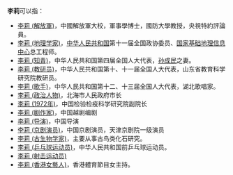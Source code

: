 '''李莉'''可以指：
* [[李莉_(解放軍)|李莉 (解放軍)]]，中國解放軍大校，軍事學博士，國防大學教授，央視特約評論員。
* [[李莉_(地理学家)|李莉 (地理学家)]]，[[中华人民共和国|中华人民共和国]]第十一届全国政协委员、[[国家基础地理信息中心|国家基础地理信息中心]]总工程师。
* [[李莉_(知青)|李莉 (知青)]]，中华人民共和国第四届全国人大代表，[[孙成民|孙成民]]之妻。
* [[李莉_(教研员)|李莉 (教研员)]]，中华人民共和国第十、十一届全国人大代表，山东省教育科学研究院教研员。
* [[李莉_(歌手)|李莉 (歌手)]]，中华人民共和国第十二、十三届全国人大代表，湖北歌唱家。
* [[李莉_(政治人物)|李莉 (政治人物)]]，北海市人民政府市长
* [[李莉_(1972年)|李莉 (1972年)]]，中国检验检疫科学研究院副院长
* [[李莉_(剧作家)|李莉 (剧作家)]]，中国越剧编剧
* [[李莉_(导演)|李莉 (导演)]]，中国导演
* [[李莉_(京剧演员)|李莉 (京剧演员)]]，中国京剧演员，天津京剧院一级演员
* [[李莉_(古生物学家)|李莉 (古生物学家)]]，主要从事古鸟类化石研究。
* [[李莉_(乒乓球运动员)|李莉 (乒乓球运动员)]]，中华人民共和国前乒乓球运动员。
* [[李莉_(射击运动员)|李莉 (射击运动员)]]
* [[李莉_(香港女藝人)|李莉 (香港女藝人)]]，香港體育節目女主持。
{{disambig|cat=二字李姓人名消歧义|li}}